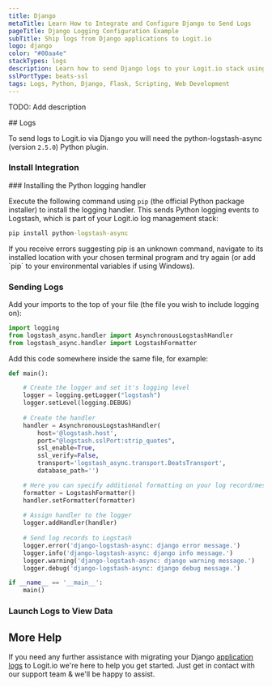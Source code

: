 ```yaml
---
title: Django
metaTitle: Learn How to Integrate and Configure Django to Send Logs
pageTitle: Django Logging Configuration Example
subTitle: Ship logs from Django applications to Logit.io
logo: django
color: "#00aa4e"
stackTypes: logs
description: Learn how to send Django logs to your Logit.io stack using our configuration examples
sslPortType: beats-ssl
tags: Logs, Python, Django, Flask, Scripting, Web Development
---
```


TODO: Add description

<Steps>
  ## Logs

  To send logs to Logit.io via Django you will need the python-logstash-async (version `2.5.0`) Python plugin.
  
  ### Install Integration
  <InstallIntegration/>
  ### Installing the Python logging handler

  Execute the following command using `pip` (the official Python package installer) to install the logging handler. This sends Python logging 
  events to Logstash, which is part of your Logit.io log management stack:

  ```cmd copy
  pip install python-logstash-async
  ```

  <Callout type="info">
    If you receive errors suggesting pip is an unknown command, 
    navigate to its installed location with your chosen terminal program and try again 
    (or add `pip` to your environmental variables if using Windows). 
  </Callout>

  ### Sending Logs

  Add your imports to the top of your file (the file you wish to include logging on): 

  ```python copy showLineNumbers
  import logging
  from logstash_async.handler import AsynchronousLogstashHandler
  from logstash_async.handler import LogstashFormatter
  ```

  Add this code somewhere inside the same file, for example:

  ```python copy showLineNumbers /"@logstash.sslPort:strip_quotes"/ /@logstash.host/
  def main():

      # Create the logger and set it's logging level
      logger = logging.getLogger("logstash")
      logger.setLevel(logging.DEBUG)        
      
      # Create the handler
      handler = AsynchronousLogstashHandler(
          host='@logstash.host', 
          port="@logstash.sslPort:strip_quotes",
          ssl_enable=True, 
          ssl_verify=False,
          transport='logstash_async.transport.BeatsTransport',
          database_path='')

      # Here you can specify additional formatting on your log record/message
      formatter = LogstashFormatter()
      handler.setFormatter(formatter)
      
      # Assign handler to the logger
      logger.addHandler(handler)
      
      # Send log records to Logstash 
      logger.error('django-logstash-async: django error message.')
      logger.info('django-logstash-async: django info message.')
      logger.warning('django-logstash-async: django warning message.')
      logger.debug('django-logstash-async: django debug message.')

  if __name__ == '__main__':
      main()
  ```

  ### Launch Logs to View Data

  <LaunchVisualizer type="logs" />

</Steps>

## More Help

If you need any further assistance with migrating your Django 
[application logs](https://logit.io/platform/logging/logging-as-a-service/application-logging/) to Logit.io 
we're here to help you get started. Just get in contact with our support team <IntercomButton text="via live chat" /> & we'll be happy to assist.